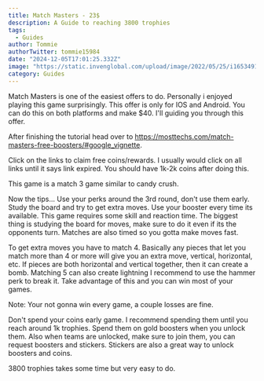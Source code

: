```yaml
---
title: Match Masters - 23$
description: A Guide to reaching 3800 trophies
tags:
  - Guides
author: Tommie 
authorTwitter: tommie15984
date: "2024-12-05T17:01:25.332Z"
image: "https://static.invenglobal.com/upload/image/2022/05/25/i1653491738543022.png"
category: Guides
---
```


Match Masters is one of the easiest offers to do. Personally i enjoyed playing this game surprisingly. This offer is only for IOS and Android. You can do this on both platforms and make $40. I'll guiding you through this offer.


After finishing the tutorial head over to https://mosttechs.com/match-masters-free-boosters/#google_vignette.

Click on the links to claim free coins/rewards.  I usually would click on all links until it says link expired. You should have 1k-2k coins after doing this. 

This game is a match 3 game similar to candy crush. 

Now the tips... Use your perks around the 3rd round, don't use them early. Study the board and try to get extra moves. Use your booster every time its available. This game requires some skill and reaction time. The biggest thing is studying the board for moves, make sure to do it even if its the opponents turn. Matches are also timed so you gotta make moves fast. 

To get extra moves you have to match 4. Basically any pieces that let you match more than 4 or more will give you an extra move, vertical, horizontal, etc. If pieces are both horizontal and vertical together, then it can create a bomb. Matching 5 can also create lightning I recommend to use the hammer perk to break it. Take advantage of this and you can win most of your games. 

Note: Your not gonna win every game, a couple losses are fine. 

Don't spend your coins early game. I recommend spending them until you reach around 1k trophies. Spend them on gold boosters when you unlock them. Also when teams are unlocked, make sure to join them, you can request boosters and stickers. Stickers are also a great way to unlock boosters and coins. 

3800 trophies takes some time but very easy to do. 